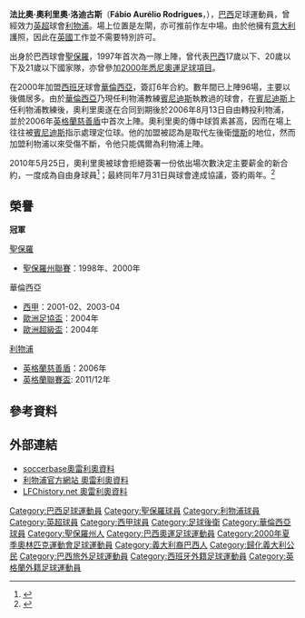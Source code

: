 {{noteTA
|G1=足球
|G2=liverpoolfc
|G3=南美球會
|G4=uefa
|T=zh-hans:法比奥·奥雷利奥;zh-hk:法比奧·奧利里奧;zh-tw:法比奧·奧雷利奧;
|1=zh-hans:罗德里格斯;zh-hk:洛迪古斯;zh-tw:羅德里格茲;
|2=zh-hans:奥雷利奥;zh-hk:奧利里奧;zh-tw:奧雷利奧;
}}
{{Football player infobox
 | playername = 法比奧·奧利里奧<br />''Fábio Aurélio''
 | image    =  [[File:FabioAurelio.jpg|200px]]
 | fullname = Fábio Aurélio Rodrigues
 | nickname = 
 | dateofbirth = {{birth date and age|1979|9|24|df=y}}
 | cityofbirth = [[圣卡洛斯|圣卡洛斯]]
 | countryofbirth = [[巴西|巴西]]
 | height = {{height|m=1.73}}
 | currentclub  = 
 | clubnumber = 
 | position = [[左後衛|左後衛]]、[[中場|左中場]]
 | years = 1997-00<br />2000-06<br />2006-2012<br />2012-2013
 | clubs =  [[聖保羅足球會|聖保羅]]<br />[[瓦倫西亞足球俱樂部|華倫西亞]]<br />[[利物浦足球會|利物浦]]<br />[[甘美奧阿雷格里港足球會|格雷米奧]]
 | caps(goals) = 52 (3)<br>66 (9)<br />87 (3)<br />5 (0)
 | pcupdate = 
}}
'''法比奧·奧利里奧·洛迪古斯'''（'''Fábio Aurélio Rodrigues'''，{{bd|1979年|9月24日|catidx=Aurélio, Fábio}}），[[巴西|巴西]]足球運動員，曾經效力[[英超|英超]]球會[[利物浦足球會|利物浦]]。場上位置是左閘，亦可推前作左中場。由於他擁有[[意大利|意大利]]護照，因此在[[英國|英國]]工作並不需要特別許可。

出身於巴西球會[[聖保羅足球會|聖保羅]]，1997年首次為一隊上陣，曾代表[[巴西國家足球隊|巴西]]17歲以下、20歲以下及21歲以下國家隊，亦曾參加[[2000年夏季奧林匹克運動會|2000年悉尼奧運足球項目]]。

在2000年加盟[[西班牙|西班牙]]球會[[瓦倫西亞足球俱樂部|華倫西亞]]，簽訂6年合約。數年間已上陣96場，主要以後備居多。由於[[瓦倫西亞足球俱樂部|華倫西亞]]乃現任利物浦教練[[賓尼迪斯|賓尼迪斯]]執教過的球會，在[[賓尼迪斯|賓尼迪斯]]上任利物浦教練後，奧利里奧遂在合同到期後於2006年8月13日自由轉投利物浦，並於2006年[[英格蘭慈善盾|英格蘭慈善盾]]中首次上陣。奧利里奧的傳中球質素甚高，因而在場上往往被[[賓尼迪斯|賓尼迪斯]]指示處理定位球。他的加盟被認為是取代左後衛[[懷斯|懷斯]]的地位，然而加盟利物浦以來受傷不斷，令他只能偶爾為利物浦上陣。

2010年5月25日，奧利里奧被球會拒絕簽署一份依出場次數決定主要薪金的新合約，一度成為自由身球員<ref>{{cite web|url=http://www.rte.ie/sport/soccer/2010/0525/liverpool_auerliof.html|title=Fabio Aurelio to leave Liverpool|accessdate=2010-07-23|archive-date=2010-05-28|archive-url=https://web.archive.org/web/20100528114215/http://www.rte.ie/sport/soccer/2010/0525/liverpool_auerliof.html|dead-url=no}}</ref>；最終同年7月31日與球會達成協議，簽約兩年。<ref>{{cite web|url=http://www.liverpoolfc.tv/news/latest-news/reds-re-sign-aurelio |title=Reds re-sign Aurelio |deadurl=yes |archiveurl=https://web.archive.org/web/20100803033135/http://www.liverpoolfc.tv/news/latest-news/reds-re-sign-aurelio |archivedate=2010-08-03 }}</ref>

== 榮譽 ==
'''冠軍'''
;{{BRA}}[[聖保羅|聖保羅]]
* [[巴西聖保羅州聯賽|聖保羅州聯賽]]：1998年、2000年

;{{ESP}}華倫西亞
* [[西甲|西甲]]：2001-02、2003-04
* [[歐洲足協盃|歐洲足協盃]]：2004年
* [[歐洲超級盃|歐洲超級盃]]：2004年

;{{ENG}}[[利物浦足球會|利物浦]]
* [[英格蘭慈善盾|英格蘭慈善盾]]：2006年
* [[英格蘭聯賽盃|英格蘭聯賽盃]]: 2011/12年

==參考資料==
{{reflist}}

== 外部連結 ==
* [http://www.soccerbase.com/players_details.sd?playerid=24168 soccerbase奧雷利奧資料] {{Wayback|url=http://www.soccerbase.com/players_details.sd?playerid=24168 |date=20100907004944 }}
* [https://web.archive.org/web/20070714172017/http://www.liverpoolfc.tv/team/squad/aurelio/ 利物浦官方網站 奧雷利奧資料]
* [http://www.lfchistory.net/player_profile.asp?player_id=1157 LFChistory.net 奧雷利奧資料] {{Wayback|url=http://www.lfchistory.net/player_profile.asp?player_id=1157 |date=20101209183135 }}

{{DEFAULTSORT:Aurelio, Fabio}}
[[Category:巴西足球運動員|Category:巴西足球運動員]]
[[Category:聖保羅球員|Category:聖保羅球員]]
[[Category:利物浦球員|Category:利物浦球員]]
[[Category:英超球員|Category:英超球員]]
[[Category:西甲球員|Category:西甲球員]]
[[Category:足球後衛|Category:足球後衛]]
[[Category:華倫西亞球員|Category:華倫西亞球員]]
[[Category:聖保羅州人|Category:聖保羅州人]]
[[Category:巴西奧運足球運動員|Category:巴西奧運足球運動員]]
[[Category:2000年夏季奧林匹克運動會足球運動員|Category:2000年夏季奧林匹克運動會足球運動員]]
[[Category:義大利裔巴西人|Category:義大利裔巴西人]]
[[Category:歸化義大利公民|Category:歸化義大利公民]]
[[Category:巴西旅外足球運動員|Category:巴西旅外足球運動員]]
[[Category:西班牙外籍足球運動員|Category:西班牙外籍足球運動員]]
[[Category:英格蘭外籍足球運動員|Category:英格蘭外籍足球運動員]]